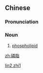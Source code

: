 ==Chinese==
{{zh-forms}}
{{wikipedia|lang=zh}}

===Pronunciation===
{{zh-pron
|m=línzhī
|c=leon4 zi1
|cat=n
}}

===Noun===
{{zh-noun}}

# [[phospholipid]]

[[Category:zh:Biochemistry|lin2 zhi1]]

[[zh:磷脂]]